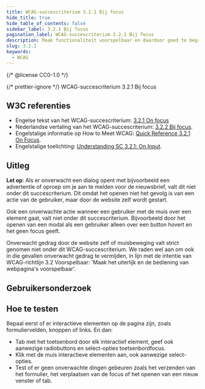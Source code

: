 ```yaml
---
title: WCAG-succescriterium 3.2.1 Bij focus
hide_title: true
hide_table_of_contents: false
sidebar_label: 3.2.1 Bij focus
pagination_label: WCAG-succescriterium 3.2.1 Bij focus
description: Maak functionaliteit voorspelbaar en daardoor goed te begrijpen. Als een gebruiker een component focus geeft met het toetsenbord of door erop te klikken met de muis, zorg dan dat die actie niet automatisch een contextwijziging veroorzaakt.
slug: 3.2.1
keywords:
  - WCAG
---
```


{/* @license CC0-1.0 */}


{/* prettier-ignore */}
<WcagHeadingGroup level={1} conformanceLevel="Niveau A">WCAG-succescriterium 3.2.1 Bij focus</WcagHeadingGroup>

## W3C referenties

- Engelse tekst van het WCAG-succescriterium: [<span lang="en">3.2.1 On focus</span>](https://www.w3.org/TR/WCAG22/#on-focus)
- Nederlandse vertaling van het WCAG-succescriterium: [3.2.2 Bij focus](https://www.w3.org/Translations/WCAG22-nl/#bij-focus).
- Engelstalige informatie op <span lang="en">How to Meet WCAG</span>: [<span lang="en">Quick Reference 3.2.1 On Focus</span>](https://www.w3.org/WAI/WCAG22/quickref/#on-focus).
- Engelstalige toelichting: [<span lang="en">Understanding SC 3.2.1: On Input</span>](https://www.w3.org/WAI/WCAG22/Understanding/on-focus.html).

## Uitleg

<Summary />

**Let op**: Als er onverwacht een dialog opent met bijvoorbeeld een advertentie of oproep om je aan te melden voor de nieuwsbrief, valt dit niet onder dit succescriterium. Dit omdat het openen niet het gevolg is van een actie van de gebruiker, maar door de website zelf wordt gestart.

Ook een onverwachte actie wanneer een gebruiker met de muis over een element gaat, valt niet onder dit succescriterium. Bijvoorbeeld door het openen van een modal als een gebruiker alleen over een button hovert en het geen focus geeft.

Onverwacht gedrag door de website zelf of muisbeweging valt strict genomen niet onder dit WCAG-succescriterium. We raden wel aan om ook in die gevallen onverwacht gedrag te vermijden, in lijn met de intentie van WCAG-richtlijn 3.2 Voorspelbaar: 'Maak het uiterlijk en de bediening van webpagina's voorspelbaar'.

## Gebruikersonderzoek

<CTAGebruikersonderzoek />

## Hoe te testen

Bepaal eerst of er interactieve elementen op de pagina zijn, zoals formuliervelden, knoppen of links. En dan:

- Tab met het toetsenbord door elk interactief element, geef ook aanwezige radiobuttons en select-opties toetsenbordfocus.
- Klik met de muis interactieve elementen aan, ook aanwezige select-opties.
- Test of er geen onverwachte dingen gebeuren zoals het verzenden van het formulier, het verplaatsen van de focus of het openen van een nieuw venster of tab.

<WCAGFooterInfo />
